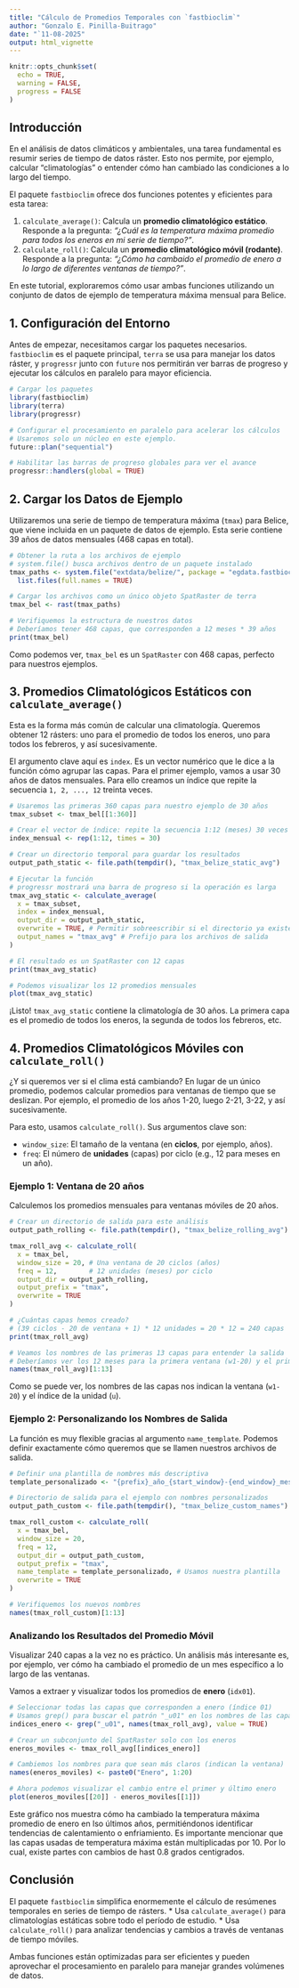 ```yaml
---
title: "Cálculo de Promedios Temporales con `fastbioclim`"
author: "Gonzalo E. Pinilla-Buitrago"
date: "`11-08-2025"
output: html_vignette
---
```


```r
knitr::opts_chunk$set(
  echo = TRUE, 
  warning = FALSE, 
  progress = FALSE
)
```

## Introducción

En el análisis de datos climáticos y ambientales, una tarea fundamental es resumir series de tiempo de datos ráster. Esto nos permite, por ejemplo, calcular "climatologías" o entender cómo han cambiado las condiciones a lo largo del tiempo.

El paquete `fastbioclim` ofrece dos funciones potentes y eficientes para esta tarea:

1.  `calculate_average()`: Calcula un **promedio climatológico estático**. Responde a la pregunta: *"¿Cuál es la temperatura máxima promedio para todos los eneros en mi serie de tiempo?"*.
2.  `calculate_roll()`: Calcula un **promedio climatológico móvil (rodante)**. Responde a la pregunta: *"¿Cómo ha cambaido el promedio de enero a lo largo de diferentes ventanas de tiempo?"*.

En este tutorial, exploraremos cómo usar ambas funciones utilizando un conjunto de datos de ejemplo de temperatura máxima mensual para Belice.

## 1. Configuración del Entorno

Antes de empezar, necesitamos cargar los paquetes necesarios. `fastbioclim` es el paquete principal, `terra` se usa para manejar los datos ráster, y `progressr` junto con `future` nos permitirán ver barras de progreso y ejecutar los cálculos en paralelo para mayor eficiencia.

```r
# Cargar los paquetes
library(fastbioclim)
library(terra)
library(progressr)

# Configurar el procesamiento en paralelo para acelerar los cálculos
# Usaremos solo un núcleo en este ejemplo.
future::plan("sequential")

# Habilitar las barras de progreso globales para ver el avance
progressr::handlers(global = TRUE)
```

## 2. Cargar los Datos de Ejemplo

Utilizaremos una serie de tiempo de temperatura máxima (`tmax`) para Belice, que viene incluida en un paquete de datos de ejemplo. Esta serie contiene 39 años de datos mensuales (468 capas en total).

```r
# Obtener la ruta a los archivos de ejemplo
# system.file() busca archivos dentro de un paquete instalado
tmax_paths <- system.file("extdata/belize/", package = "egdata.fastbioclim") |>
  list.files(full.names = TRUE)

# Cargar los archivos como un único objeto SpatRaster de terra
tmax_bel <- rast(tmax_paths)

# Verifiquemos la estructura de nuestros datos
# Deberíamos tener 468 capas, que corresponden a 12 meses * 39 años
print(tmax_bel)
```

Como podemos ver, `tmax_bel` es un `SpatRaster` con 468 capas, perfecto para nuestros ejemplos.

## 3. Promedios Climatológicos Estáticos con `calculate_average()`

Esta es la forma más común de calcular una climatología. Queremos obtener 12 rásters: uno para el promedio de todos los eneros, uno para todos los febreros, y así sucesivamente.

El argumento clave aquí es `index`. Es un vector numérico que le dice a la función cómo agrupar las capas. Para el primer ejemplo, vamos a usar 30 años de datos mensuales. Para ello creamos un índice que repite la secuencia `1, 2, ..., 12` treinta veces.

```r
# Usaremos las primeras 360 capas para nuestro ejemplo de 30 años
tmax_subset <- tmax_bel[[1:360]]

# Crear el vector de índice: repite la secuencia 1:12 (meses) 30 veces (años)
index_mensual <- rep(1:12, times = 30)

# Crear un directorio temporal para guardar los resultados
output_path_static <- file.path(tempdir(), "tmax_belize_static_avg")

# Ejecutar la función
# progressr mostrará una barra de progreso si la operación es larga
tmax_avg_static <- calculate_average(
  x = tmax_subset,
  index = index_mensual,
  output_dir = output_path_static,
  overwrite = TRUE, # Permitir sobreescribir si el directorio ya existe
  output_names = "tmax_avg" # Prefijo para los archivos de salida
)

# El resultado es un SpatRaster con 12 capas
print(tmax_avg_static)

# Podemos visualizar los 12 promedios mensuales
plot(tmax_avg_static)
```
¡Listo! `tmax_avg_static` contiene la climatología de 30 años. La primera capa es el promedio de todos los eneros, la segunda de todos los febreros, etc.

## 4. Promedios Climatológicos Móviles con `calculate_roll()`

¿Y si queremos ver si el clima está cambiando? En lugar de un único promedio, podemos calcular promedios para ventanas de tiempo que se deslizan. Por ejemplo, el promedio de los años 1-20, luego 2-21, 3-22, y así sucesivamente.

Para esto, usamos `calculate_roll()`. Sus argumentos clave son:

*   `window_size`: El tamaño de la ventana (en **ciclos**, por ejemplo, años).
*   `freq`: El número de **unidades** (capas) por ciclo (e.g., 12 para meses en un año).

### Ejemplo 1: Ventana de 20 años

Calculemos los promedios mensuales para ventanas móviles de 20 años.

```r
# Crear un directorio de salida para este análisis
output_path_rolling <- file.path(tempdir(), "tmax_belize_rolling_avg")

tmax_roll_avg <- calculate_roll(
  x = tmax_bel,
  window_size = 20, # Una ventana de 20 ciclos (años)
  freq = 12,        # 12 unidades (meses) por ciclo
  output_dir = output_path_rolling,
  output_prefix = "tmax",
  overwrite = TRUE
)

# ¿Cuántas capas hemos creado?
# (39 ciclos - 20 de ventana + 1) * 12 unidades = 20 * 12 = 240 capas
print(tmax_roll_avg)

# Veamos los nombres de las primeras 13 capas para entender la salida
# Deberíamos ver los 12 meses para la primera ventana (w1-20) y el primero de la siguiente
names(tmax_roll_avg)[1:13]
```
Como se puede ver, los nombres de las capas nos indican la ventana (`w1-20`) y el índice de la unidad (`u`).

### Ejemplo 2: Personalizando los Nombres de Salida

La función es muy flexible gracias al argumento `name_template`. Podemos definir exactamente cómo queremos que se llamen nuestros archivos de salida.

```r
# Definir una plantilla de nombres más descriptiva
template_personalizado <- "{prefix}_año_{start_window}-{end_window}_mes_{idx_unit}"

# Directorio de salida para el ejemplo con nombres personalizados
output_path_custom <- file.path(tempdir(), "tmax_belize_custom_names")

tmax_roll_custom <- calculate_roll(
  x = tmax_bel,
  window_size = 20,
  freq = 12,
  output_dir = output_path_custom,
  output_prefix = "tmax",
  name_template = template_personalizado, # Usamos nuestra plantilla
  overwrite = TRUE
)

# Verifiquemos los nuevos nombres
names(tmax_roll_custom)[1:13]
```

### Analizando los Resultados del Promedio Móvil

Visualizar 240 capas a la vez no es práctico. Un análisis más interesante es, por ejemplo, ver cómo ha cambiado el promedio de un mes específico a lo largo de las ventanas.

Vamos a extraer y visualizar todos los promedios de **enero** (`idx01`).

```r
# Seleccionar todas las capas que corresponden a enero (índice 01)
# Usamos grep() para buscar el patrón "_u01" en los nombres de las capas
indices_enero <- grep("_u01", names(tmax_roll_avg), value = TRUE)

# Crear un subconjunto del SpatRaster solo con los eneros
eneros_moviles <- tmax_roll_avg[[indices_enero]]

# Cambiemos los nombres para que sean más claros (indican la ventana)
names(eneros_moviles) <- paste0("Enero", 1:20)

# Ahora podemos visualizar el cambio entre el primer y último enero
plot(eneros_moviles[[20]] - eneros_moviles[[1]])
```
Este gráfico nos muestra cómo ha cambiado la temperatura máxima promedio de enero en lso últimos años, permitiéndonos identificar tendencias de calentamiento o enfriamiento. Es importante mencionar que las capas usadas de temperatura máxima están multiplicadas por 10. Por lo cual, existe partes con cambios de hast 0.8 grados centigrados.

## Conclusión

El paquete `fastbioclim` simplifica enormemente el cálculo de resúmenes temporales en series de tiempo de rásters.
*   Usa `calculate_average()` para climatologías estáticas sobre todo el período de estudio.
*   Usa `calculate_roll()` para analizar tendencias y cambios a través de ventanas de tiempo móviles.

Ambas funciones están optimizadas para ser eficientes y pueden aprovechar el procesamiento en paralelo para manejar grandes volúmenes de datos.